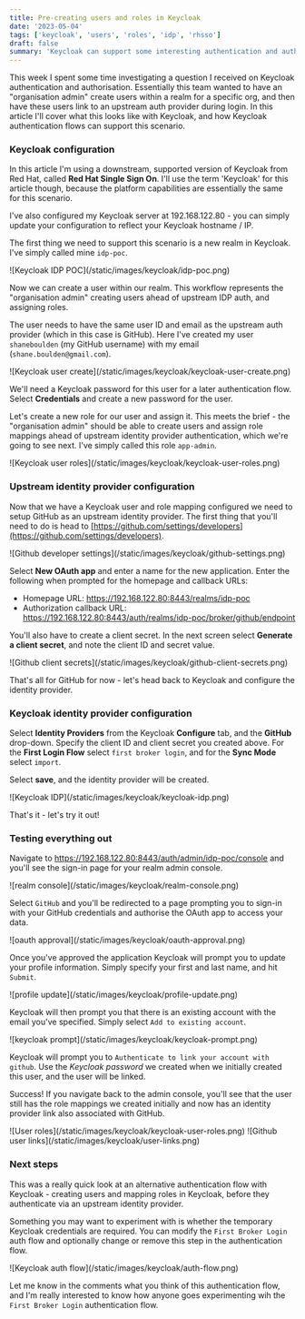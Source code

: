 ```yaml
---
title: Pre-creating users and roles in Keycloak
date: '2023-05-04'
tags: ['keycloak', 'users', 'roles', 'idp', 'rhsso']
draft: false
summary: 'Keycloak can support some interesting authentication and authorisation flows, one of which is creating users and assigning roles ahead of upstream identity provider authentication.'
---
```

This week I spent some time investigating a question I received on Keycloak authentication and authorisation. Essentially this team wanted to have an "organisation admin" create users within a realm for a specific org, and then have these users link to an upstream auth provider during login. In this article I'll cover what this looks like with Keycloak, and how Keycloak authentication flows can support this scenario.

### Keycloak configuration
In this article I'm using a downstream, supported version of Keycloak from Red Hat, called **Red Hat Single Sign On**. I'll use the term 'Keycloak' for this article though, because the platform capabilities are essentially the same for this scenario.

I've also configured my Keycloak server at 192.168.122.80 - you can simply update your configuration to reflect your Keycloak hostname / IP.

The first thing we need to support this scenario is a new realm in Keycloak. I've simply called mine `idp-poc`.

<Zoom>
![Keycloak IDP POC](/static/images/keycloak/idp-poc.png)
</Zoom>

Now we can create a user within our realm. This workflow represents the "organisation admin" creating users ahead of upstream IDP auth, and assigning roles.

The user needs to have the same user ID and email as the upstream auth provider (which in this case is GitHub). Here I've created my user `shaneboulden` (my GitHub username) with my email (`shane.boulden@gmail.com`).

<Zoom>
![Keycloak user create](/static/images/keycloak/keycloak-user-create.png)
</Zoom>

We'll need a Keycloak password for this user for a later authentication flow. Select **Credentials** and create a new password for the user.

Let's create a new role for our user and assign it. This meets the brief - the "organisation admin" should be able to create users and assign role mappings ahead of upstream identity provider authentication, which we're going to see next. I've simply called this role `app-admin`.

<Zoom>
![Keycloak user roles](/static/images/keycloak/keycloak-user-roles.png)
</Zoom>

### Upstream identity provider configuration
Now that we have a Keycloak user and role mapping configured we need to setup GitHub as an upstream identity provider. The first thing that you'll need to do is head to [https://github.com/settings/developers](https://github.com/settings/developers).

<Zoom>
![Github developer settings](/static/images/keycloak/github-settings.png)
</Zoom>

Select **New OAuth app** and enter a name for the new application. Enter the following when prompted for the homepage and callback URLs:

* Homepage URL: https://192.168.122.80:8443/realms/idp-poc
* Authorization callback URL: https://192.168.122.80:8443/auth/realms/idp-poc/broker/github/endpoint

You'll also have to create a client secret. In the next screen select **Generate a client secret**, and note the client ID and secret value.

<Zoom>
![Github client secrets](/static/images/keycloak/github-client-secrets.png)
</Zoom>

That's all for GitHub for now - let's head back to Keycloak and configure the identity provider.

### Keycloak identity provider configuration

Select **Identity Providers** from the Keycloak **Configure** tab, and the **GitHub** drop-down. Specify the client ID and client secret you created above. For the **First Login Flow** select `first broker login`, and for the **Sync Mode** select `import`. 

Select **save**, and the identity provider will be created.

<Zoom>
![Keycloak IDP](/static/images/keycloak/keycloak-idp.png)
</Zoom>

That's it - let's try it out!

### Testing everything out

Navigate to https://192.168.122.80:8443/auth/admin/idp-poc/console and you'll see the sign-in page for your realm admin console.

<Zoom>
![realm console](/static/images/keycloak/realm-console.png)
</Zoom>

Select `GitHub` and you'll be redirected to a page prompting you to sign-in with your GitHub credentials and authorise the OAuth app to access your data.

<Zoom>
![oauth approval](/static/images/keycloak/oauth-approval.png)
</Zoom>

Once you've approved the application Keycloak will prompt you to update your profile information. Simply specify your first and last name, and hit `Submit`.

<Zoom>
![profile update](/static/images/keycloak/profile-update.png)
</Zoom>

Keycloak will then prompt you that there is an existing account with the email you've specified. Simply select `Add to existing account`.

<Zoom>
![keycloak prompt](/static/images/keycloak/keycloak-prompt.png)
</Zoom>

Keycloak will prompt you to `Authenticate to link your account with github`. Use the *Keycloak password* we created when we initially created this user, and the user will be linked.

Success! If you navigate back to the admin console, you'll see that the user still has the role mappings we created initially and now has an identity provider link also associated with GitHub.

<Zoom>
![User roles](/static/images/keycloak/keycloak-user-roles.png)
</Zoom>

<Zoom>
![Github user links](/static/images/keycloak/user-links.png)
</Zoom>


### Next steps
This was a really quick look at an alternative authentication flow with Keycloak - creating users and mapping roles in Keycloak, before they authenticate via an upstream identity provider.

Something you may want to experiment with is whether the temporary Keycloak credentials are required. You can modify the `First Broker Login` auth flow and optionally change or remove this step in the authentication flow.

<Zoom>
![Keycloak auth flow](/static/images/keycloak/auth-flow.png)
</Zoom>

Let me know in the comments what you think of this authentication flow, and I'm really interested to know how anyone goes experimenting wih the `First Broker Login` authentication flow.